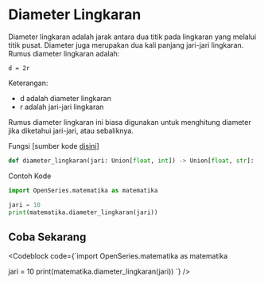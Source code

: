 
# Diameter Lingkaran

Diameter lingkaran adalah jarak antara dua titik pada lingkaran yang melalui titik pusat. Diameter juga merupakan dua kali panjang jari-jari lingkaran. Rumus diameter lingkaran adalah:

```
d = 2r
```

Keterangan:

- d adalah diameter lingkaran
- r adalah jari-jari lingkaran

Rumus diameter lingkaran ini biasa digunakan untuk menghitung diameter jika diketahui jari-jari, atau sebaliknya.

Fungsi [sumber kode [disini](https://github.com/bellshade/OpenSeries/blob/main/OpenSeries/matematika.py#L50C1-L50C70)]

```python
def diameter_lingkaran(jari: Union[float, int]) -> Union[float, str]:
```

Contoh Kode

```python
import OpenSeries.matematika as matematika

jari = 10
print(matematika.diameter_lingkaran(jari))
```

## Coba Sekarang

<Codeblock code={`import OpenSeries.matematika as matematika

jari = 10
print(matematika.diameter_lingkaran(jari))
`} />
